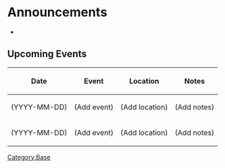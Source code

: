 = Announcements =

* <!-- Add announcement entries here (YYYY-MM-DD) -->

== Upcoming Events ==
{| class="wikitable sortable"
! Date !! Event !! Location !! Notes
|-
| (YYYY-MM-DD) || (Add event) || (Add location) || (Add notes)
|-
| (YYYY-MM-DD) || (Add event) || (Add location) || (Add notes)
|}


[[Category:Base]]
